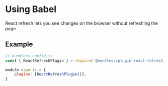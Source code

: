 # Using Babel

React refresh lets you see changes on the browser without refreshing the page

## Example

```js
// bundless.config.js
const { ReactRefreshPlugin } = require('@bundless/plugin-react-refresh')

module.exports = {
    plugins: [ReactRefreshPlugin()],
}
```
